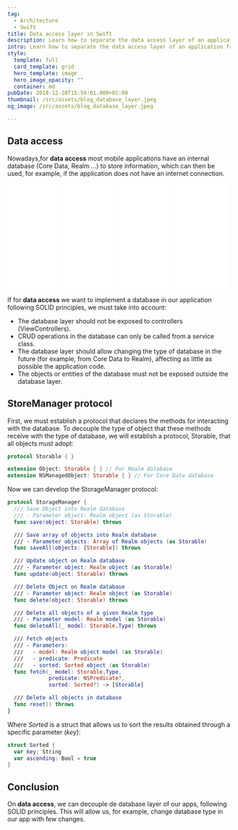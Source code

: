 ```yaml
---
tag:
  - Architecture
  - Swift
title: Data access layer in Swift
description: Learn how to separate the data access layer of an application from the rest of the components, so that you can change its type without the need for major code changes.
intro: Learn how to separate the data access layer of an application from the rest of the components.
style:
  template: full
  card_template: grid
  hero_template: image
  hero_image_opacity: ""
  container: md
pubDate: 2018-12-20T15:59:01.000+02:00
thumbnail: /src/assets/blog_database_layer.jpeg
og_image: /src/assets/blog_database_layer.jpeg

---
```


## Data access
Nowadays,for **data access** most mobile applications have an internal database (Core Data, Realm …) to store information, which can then be used, for example, if the application does not have an internet connection.

<div style="display: flex; flex-direction: row; justify-content: space-around;">
<div style="width: 25%; align-items: center;">
<iframe sandbox="allow-popups allow-scripts allow-modals allow-forms allow-same-origin" style="width:120px;height:240px;" marginwidth="0" marginheight="0" scrolling="no" frameborder="0" src="//ws-na.amazon-adsystem.com/widgets/q?ServiceVersion=20070822&OneJS=1&Operation=GetAdHtml&MarketPlace=US&source=ss&ref=as_ss_li_til&ad_type=product_link&tracking_id=developerbl0a-20&language=es_US&marketplace=amazon&region=US&placement=B0BSHF7LLL&asins=B0BSHF7LLL&linkId=394e031b2ee91c93eb624b699c13cda7&show_border=true&link_opens_in_new_window=true"></iframe></div>
<div style="width: 25%; align-items: center;">
<iframe sandbox="allow-popups allow-scripts allow-modals allow-forms allow-same-origin" style="width:120px;height:240px;" marginwidth="0" marginheight="0" scrolling="no" frameborder="0" src="//ws-na.amazon-adsystem.com/widgets/q?ServiceVersion=20070822&OneJS=1&Operation=GetAdHtml&MarketPlace=US&source=ss&ref=as_ss_li_til&ad_type=product_link&tracking_id=developerbl0a-20&language=es_US&marketplace=amazon&region=US&placement=B0C6GB1FNB&asins=B0C6GB1FNB&linkId=19dc9815c1d23c672a5780c556d8bb37&show_border=true&link_opens_in_new_window=true"></iframe></div>
<div style="width: 25%; align-items: center;">
<iframe sandbox="allow-popups allow-scripts allow-modals allow-forms allow-same-origin" style="width:120px;height:240px;" marginwidth="0" marginheight="0" scrolling="no" frameborder="0" src="//ws-na.amazon-adsystem.com/widgets/q?ServiceVersion=20070822&OneJS=1&Operation=GetAdHtml&MarketPlace=US&source=ss&ref=as_ss_li_til&ad_type=product_link&tracking_id=developerbl0a-20&language=es_US&marketplace=amazon&region=US&placement=B0CN9RFFVT&asins=B0CN9RFFVT&linkId=cea4efa29d6c0c0a313ee5ea775fc920&show_border=true&link_opens_in_new_window=true"></iframe></div>
<div style="width: 25%; align-items: center;">
<iframe sandbox="allow-popups allow-scripts allow-modals allow-forms allow-same-origin" style="width:120px;height:240px;" marginwidth="0" marginheight="0" scrolling="no" frameborder="0" src="//ws-na.amazon-adsystem.com/widgets/q?ServiceVersion=20070822&OneJS=1&Operation=GetAdHtml&MarketPlace=US&source=ss&ref=as_ss_li_til&ad_type=product_link&tracking_id=developerbl0a-20&language=es_US&marketplace=amazon&region=US&placement=B0C532H5S7&asins=B0C532H5S7&linkId=7666f7efe9749357cde0e3b1961f7c55&show_border=true&link_opens_in_new_window=true"></iframe></div>
</div>

If for **data access** we want to implement a database in our application following SOLID principles, we must take into account:

* The database layer should not be exposed to controllers (ViewControllers).
* CRUD operations in the database can only be called from a service class.
* The database layer should allow changing the type of database in the future (for example, from Core Data to Realm), affecting as little as possible the application code.
* The objects or entities of the database must not be exposed outside the database layer.

## StoreManager protocol

First, we must establish a protocol that declares the methods for interacting with the database. To decouple the type of object that these methods receive with the type of database, we will establish a protocol, Storable, that all objects must adopt:

```swift
protocol Storable { }

extension Object: Storable { } // For Realm database
extension NSManagedObject: Storable { } // For Core Data database
```

Now we can develop the StorageManager protocol:

```swift
protocol StorageManager {
  /// Save Object into Realm database
  /// - Parameter object: Realm object (as Storable)
  func save(object: Storable) throws

  /// Save array of objects into Realm database
  /// - Parameter objects: Array of Realm objects (as Storable)
  func saveAll(objects: [Storable]) throws

  /// Update object on Realm database
  /// - Parameter object: Realm object (as Storable)
  func update(object: Storable) throws

  /// Delete Object on Realm database
  /// - Parameter object: Realm object (as Storable)
  func delete(object: Storable) throws

  /// Delete all objects of a given Realm type
  /// - Parameter model: Realm model (as Storable)
  func deleteAll(_ model: Storable.Type) throws

  /// Fetch objects
  /// - Parameters:
  ///   - model: Realm object model (as Storable)
  ///   - predicate: Predicate
  ///   - sorted: Sorted object (as Storable)
  func fetch(_ model: Storable.Type,
             predicate: NSPredicate?,
             sorted: Sorted?) -> [Storable]

  /// Delete all objects in database
  func reset() throws
}
```

Where *Sorted* is a struct that allows us to sort the results obtained through a specific parameter (*key*):

```swift
struct Sorted {
  var key: String
  var ascending: Bool = true
}
```



## Conclusion

On **data access**, we can decouple de database layer of our apps, following SOLID principles. This will allow us, for example, change database type in our app with few changes.